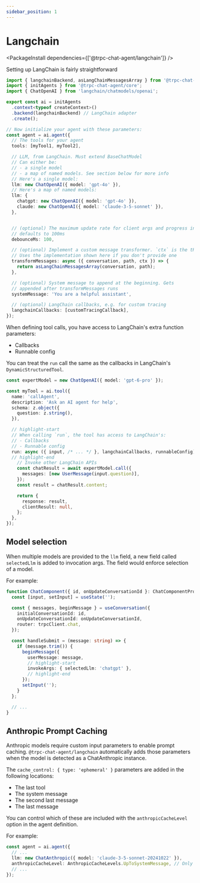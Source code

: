 ```yaml
---
sidebar_position: 1
---
```



# Langchain

<PackageInstall dependencies={['@trpc-chat-agent/langchain']} />

Setting up LangChain is fairly straightforward

```ts
import { langchainBackend, asLangChainMessagesArray } from '@trpc-chat-agent/langchain';
import { initAgents } from '@trpc-chat-agent/core';
import { ChatOpenAI } from 'langchain/chatmodels/openai';

export const ai = initAgents
  .context<typeof createContext>()
  .backend(langchainBackend) // LangChain adapter
  .create();

// Now initialize your agent with these parameters:
const agent = ai.agent({
  // The tools for your agent
  tools: [myTool1, myTool2],

  // LLM, from LangChain. Must extend BaseChatModel
  // Can either be:
  // - a single model
  // - a map of named models. See section below for more info
  // Here's a single model:
  llm: new ChatOpenAI({ model: 'gpt-4o' }),
  // Here's a map of named models:
  llm: {
    chatgpt: new ChatOpenAI({ model: 'gpt-4o' }),
    claude: new ChatOpenAI({ model: 'claude-3-5-sonnet' }),
  },


  // (optional) The maximum update rate for client args and progress indicators
  // defaults to 100ms
  debounceMs: 100,

  // (optional) Implement a custom message transformer. `ctx` is the tRPC context.
  // Uses the implementation shown here if you don't provide one
  transformMessages: async ({ conversation, path, ctx }) => {
    return asLangChainMessagesArray(conversation, path);
  },

  // (optional) System message to append at the beginning. Gets
  // appended after transformMessages runs
  systemMessage: 'You are a helpful assistant',

  // (optional) LangChain callbacks, e.g. for custom tracing
  langchainCallbacks: [customTracingCallback],
});
```

When defining tool calls, you have access to LangChain's extra function parameters:
- Callbacks
- Runnable config

You can treat the `run` call the same as the callbacks in LangChain's `DynamicStructuredTool`.

```ts
const expertModel = new ChatOpenAI({ model: 'gpt-6-pro' });

const myTool = ai.tool({
  name: 'callAgent',
  description: 'Ask an AI agent for help',
  schema: z.object({
    question: z.string(),
  }),

  // highlight-start
  // When calling `run`, the tool has access to LangChain's:
  // - Callbacks
  // - Runnable config
  run: async ({ input, /* ... */ }, langchainCallbacks, runnableConfig) => {
  // highlight-end
    // Invoke other LangChain APIs
    const chatResult = await expertModel.call({
      messages: [new UserMessage(input.question)],
    });
    const result = chatResult.content;

    return {
      response: result,
      clientResult: null,
    };
  },
});
```

## Model selection

When multiple models are provided to the `llm` field, a new field called `selectedLlm` is added to invocation args. The field would enforce selection of a model.

For example:

```ts
function ChatComponent({ id, onUpdateConversationId }: ChatComponentProps) {
  const [input, setInput] = useState('');

  const { messages, beginMessage } = useConversation({
    initialConversationId: id,
    onUpdateConversationId: onUpdateConversationId,
    router: trpcClient.chat,
  });

  const handleSubmit = (message: string) => {
    if (message.trim()) {
      beginMessage({
        userMessage: message,
        // highlight-start
        invokeArgs: { selectedLlm: 'chatgpt' },
        // highlight-end
      });
      setInput('');
    }
  };

  // ...
}
```

## Anthropic Prompt Caching

Anthropic models require custom input parameters to enable prompt caching. `@trpc-chat-agent/langchain` automatically adds those parameters when the model is detected as a ChatAnthropic instance.

The `cache_control: { type: 'ephemeral' }` parameters are added in the following locations:
- The last tool
- The system message
- The second last message
- The last message

You can control which of these are included with the `anthropicCacheLevel` option in the agent definition.

For example:

```ts
const agent = ai.agent({
  // ...
  llm: new ChatAnthropic({ model: 'claude-3-5-sonnet-20241022' }),
  anthropicCacheLevel: AnthropicCacheLevels.UpToSystemMessage, // Only cache tools and system message
  // ...
});
